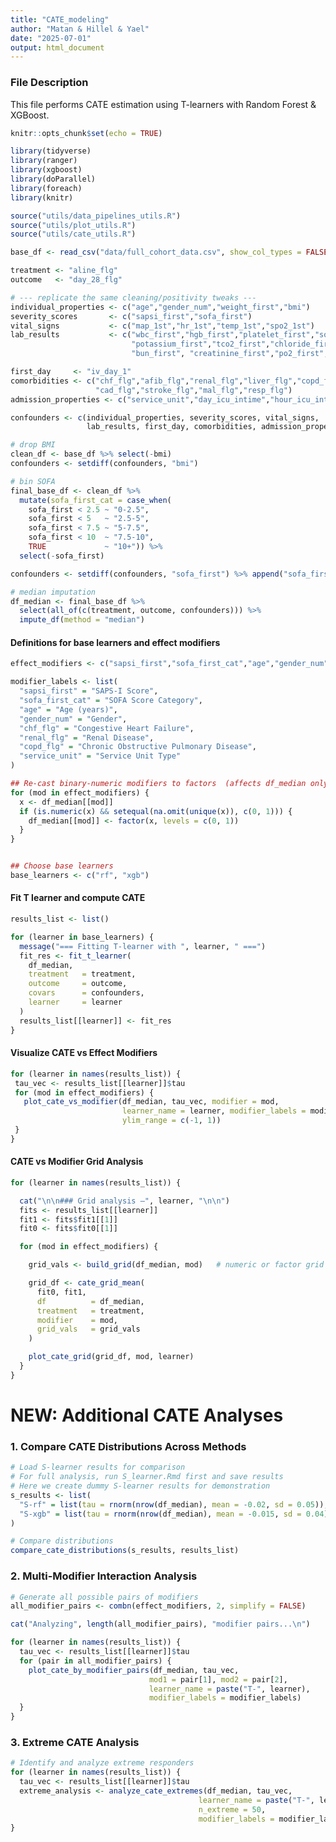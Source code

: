 ```yaml
---
title: "CATE_modeling"
author: "Matan & Hillel & Yael"
date: "2025-07-01"
output: html_document
---
```


### File Description

This file performs CATE estimation using T-learners with Random Forest & XGBoost.

```r
knitr::opts_chunk$set(echo = TRUE)
```

```r
library(tidyverse)
library(ranger)
library(xgboost)
library(doParallel)
library(foreach)
library(knitr)

source("utils/data_pipelines_utils.R")
source("utils/plot_utils.R")
source("utils/cate_utils.R")
```

```r
base_df <- read_csv("data/full_cohort_data.csv", show_col_types = FALSE)

treatment <- "aline_flg"
outcome   <- "day_28_flg"

# --- replicate the same cleaning/positivity tweaks ---
individual_properties <- c("age","gender_num","weight_first","bmi")
severity_scores       <- c("sapsi_first","sofa_first")
vital_signs           <- c("map_1st","hr_1st","temp_1st","spo2_1st")
lab_results           <- c("wbc_first","hgb_first","platelet_first","sodium_first",
                           "potassium_first","tco2_first","chloride_first",
                           "bun_first", "creatinine_first","po2_first","pco2_first")

first_day     <- "iv_day_1"
comorbidities <- c("chf_flg","afib_flg","renal_flg","liver_flg","copd_flg",
                   "cad_flg","stroke_flg","mal_flg","resp_flg")
admission_properties <- c("service_unit","day_icu_intime","hour_icu_intime")

confounders <- c(individual_properties, severity_scores, vital_signs,
                 lab_results, first_day, comorbidities, admission_properties)

# drop BMI
clean_df <- base_df %>% select(-bmi)
confounders <- setdiff(confounders, "bmi")

# bin SOFA
final_base_df <- clean_df %>%
  mutate(sofa_first_cat = case_when(
    sofa_first < 2.5 ~ "0-2.5",
    sofa_first < 5   ~ "2.5-5",
    sofa_first < 7.5 ~ "5-7.5",
    sofa_first < 10  ~ "7.5-10",
    TRUE             ~ "10+")) %>%
  select(-sofa_first)

confounders <- setdiff(confounders, "sofa_first") %>% append("sofa_first_cat")

# median imputation
df_median <- final_base_df %>%
  select(all_of(c(treatment, outcome, confounders))) %>%
  impute_df(method = "median")
```

#### Definitions for base learners and effect modifiers

```r
effect_modifiers <- c("sapsi_first","sofa_first_cat","age","gender_num","chf_flg","renal_flg","copd_flg","service_unit")

modifier_labels <- list(
  "sapsi_first" = "SAPS-I Score",
  "sofa_first_cat" = "SOFA Score Category", 
  "age" = "Age (years)",
  "gender_num" = "Gender",
  "chf_flg" = "Congestive Heart Failure",
  "renal_flg" = "Renal Disease",
  "copd_flg" = "Chronic Obstructive Pulmonary Disease",
  "service_unit" = "Service Unit Type"
)

## Re-cast binary-numeric modifiers to factors  (affects df_median only)
for (mod in effect_modifiers) {
  x <- df_median[[mod]]
  if (is.numeric(x) && setequal(na.omit(unique(x)), c(0, 1))) {
    df_median[[mod]] <- factor(x, levels = c(0, 1))
  }
}


## Choose base learners
base_learners <- c("rf", "xgb")
```

#### Fit T learner and compute CATE

```r
results_list <- list()

for (learner in base_learners) {
  message("=== Fitting T-learner with ", learner, " ===")
  fit_res <- fit_t_learner(
    df_median,
    treatment   = treatment,
    outcome     = outcome,
    covars      = confounders,
    learner     = learner
  )
  results_list[[learner]] <- fit_res
}
```

#### Visualize CATE vs Effect Modifiers

```r
for (learner in names(results_list)) {
 tau_vec <- results_list[[learner]]$tau
 for (mod in effect_modifiers) {
   plot_cate_vs_modifier(df_median, tau_vec, modifier = mod,
                         learner_name = learner, modifier_labels = modifier_labels,
                         ylim_range = c(-1, 1))
 }
}

```

#### CATE vs Modifier Grid Analysis

```r
for (learner in names(results_list)) {

  cat("\n\n### Grid analysis –", learner, "\n\n")
  fits <- results_list[[learner]]
  fit1 <- fits$fit1[[1]]
  fit0 <- fits$fit0[[1]]

  for (mod in effect_modifiers) {

    grid_vals <- build_grid(df_median, mod)   # numeric or factor grid

    grid_df <- cate_grid_mean(
      fit0, fit1,
      df          = df_median,
      treatment   = treatment,
      modifier    = mod,
      grid_vals   = grid_vals
    )

    plot_cate_grid(grid_df, mod, learner)
  }
}
```

# NEW: Additional CATE Analyses

### 1. Compare CATE Distributions Across Methods

```r
# Load S-learner results for comparison
# For full analysis, run S_learner.Rmd first and save results
# Here we create dummy S-learner results for demonstration
s_results <- list(
  "S-rf" = list(tau = rnorm(nrow(df_median), mean = -0.02, sd = 0.05)),
  "S-xgb" = list(tau = rnorm(nrow(df_median), mean = -0.015, sd = 0.04))
)

# Compare distributions
compare_cate_distributions(s_results, results_list)
```

### 2. Multi-Modifier Interaction Analysis

```r
# Generate all possible pairs of modifiers
all_modifier_pairs <- combn(effect_modifiers, 2, simplify = FALSE)

cat("Analyzing", length(all_modifier_pairs), "modifier pairs...\n")

for (learner in names(results_list)) {
  tau_vec <- results_list[[learner]]$tau
  for (pair in all_modifier_pairs) {
    plot_cate_by_modifier_pairs(df_median, tau_vec, 
                               mod1 = pair[1], mod2 = pair[2], 
                               learner_name = paste("T-", learner),
                               modifier_labels = modifier_labels)
  }
}
```

### 3. Extreme CATE Analysis

```r
# Identify and analyze extreme responders
for (learner in names(results_list)) {
  tau_vec <- results_list[[learner]]$tau
  extreme_analysis <- analyze_cate_extremes(df_median, tau_vec, 
                                          learner_name = paste("T-", learner), 
                                          n_extreme = 50,
                                          modifier_labels = modifier_labels)
}
```
